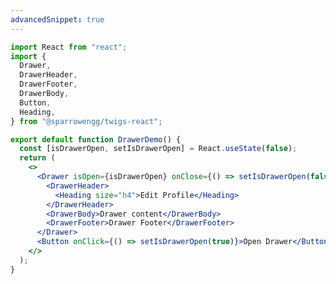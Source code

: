 ```yaml
---
advancedSnippet: true
---
```


```jsx live
import React from "react";
import {
  Drawer,
  DrawerHeader,
  DrawerFooter,
  DrawerBody,
  Button,
  Heading,
} from "@sparrowengg/twigs-react";

export default function DrawerDemo() {
  const [isDrawerOpen, setIsDrawerOpen] = React.useState(false);
  return (
    <>
      <Drawer isOpen={isDrawerOpen} onClose={() => setIsDrawerOpen(false)}>
        <DrawerHeader>
          <Heading size="h4">Edit Profile</Heading>
        </DrawerHeader>
        <DrawerBody>Drawer content</DrawerBody>
        <DrawerFooter>Drawer Footer</DrawerFooter>
      </Drawer>
      <Button onClick={() => setIsDrawerOpen(true)}>Open Drawer</Button>
    </>
  );
}
```
